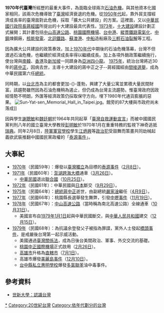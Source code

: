 {{TaiwanDecadeTOC|1970}}
'''1970年代臺灣'''所經歷的最重大事件，為面臨全球兩次[[石油危機|石油危機]]。與其他資本化國家相同，該兩次危機導致了[[臺灣|臺灣]]經濟衰退的危機。從[[1950年代臺灣|1950年代]]起，靠外貿支撐經濟成長率的臺灣面對此危機，採取「擴大公共建設」的方案。這裡面，又以[[中華民國|中華民國]][[行政院長|行政院長]][[蔣經國|蔣經國]]所提出的十大建設最具代表性。[[1973年|1973年]]，[[十大建設|十大建設]]建設計劃正式展開；其計畫包括[[中山高速公路|中山高速公路]]、[[桃園國際機場|桃園國際機場]]、[[台中港|台中港]]、[[鐵路電氣化_(十大建設)|縱貫鐵路電氣化]]、[[中鋼|中鋼]]煉鋼廠，[[核能發電|核能發電]]、[[北迴鐵路|北迴鐵路]]、[[蘇澳港|蘇澳港]]、[[台灣國際造船|中船]]造船廠及[[三輕石油裂解|三輕石油裂解]]等工程。 

因為擴大公共建設的政策奏效，加上[[1970年代|1970年代]]中期後的石油危機落幕，台灣不但渡過石油危機，也繼續於經濟成長率得以繼續成長。加上各項外銷政策繼續施行，使台灣與[[南韓|南韓]]、[[香港|香港]]及[[新加坡|新加坡]]一同躋身為[[亞洲四小龍|亞洲四小龍]]。 [[1975年|1975年]]，統治台灣將近30年的[[蔣中正|蔣中正]]，因病去世，主導十大建設的蔣中正之子--蔣經國經由[[1978年中華民國總統選舉|間接選舉]]，成為中華民國第六任[[台灣總統|總統]]。

同時期，以[[台北市|台北市]]為主的都會更加-{}-蓬勃，興建了大量公寓並累積大量民間財富。該趨勢雖然因為石油危機稍為遏止，但仍成為台灣主流趨勢。惟臺灣政府因政經情勢不明朗，外匯等經濟政策仍採取保守方向，埋下1980年代通貨膨脹的惡果。
[[File:Sun-Yat-sen_Memorial_Hall_in_Taipei.jpg|thumb]]。館旁的87大樓與市政府尚未落成]]

因與學生[[謝聰敏|謝聰敏]]和[[魏廷朝|魏廷朝]]於1964年共同起草「[[臺灣自救運動宣言|臺灣自救運動宣言]]」而被中國國民黨判刑八年的國立臺灣大學教授[[彭明敏|彭明敏]]於1970年1月在重重特務的監視下神奇逃抵[[瑞典|瑞典]]。同年2月8日，[[陸軍軍官學校|陸軍軍官學校]]學生[[江炳興|江炳興]]等[[政治犯|政治犯]]受鼓舞而策畫共同劫械起義欲武裝推翻中國國民黨政權的「[[泰源事件|泰源事件]]」。

==大事紀==
*[[1970年|1970年]]（民國59年）：爆發以[[臺灣獨立|臺灣獨立]]為目標的[[泰源事件|泰源事件]]（[[2月8日|2月8日]]）。
*[[1971年|1971年]]（民國60年）：[[澎湖跨海大橋|澎湖跨海大橋]]通車（[[3月26日|3月26日]]）。
**[[中華民國|中華民國]]退出[[聯合國|聯合國]]（[[10月25日|10月25日]]）。
*[[1972年|1972年]]（民國61年）：中華民國與[[日本|日本]]斷交（[[9月29日|9月29日]]）。
*[[1975年|1975年]]（民國64年）：[[中華民國總統|總統]][[蔣中正|蔣中正]]逝世，由副總統[[嚴家淦|嚴家淦]]繼任（[[4月9日|4月9日]]）。
*[[1977年|1977年]]（民國66年）：桃園縣長選舉發生舞弊，引發[[中壢事件|中壢事件]]（[[11月19日|11月19日]]）。
*[[1978年|1978年]]（民國67年）：[[中山高速公路|中山高速公路]]（當時稱為南北高速公路）全線通車（[[10月31日|10月31日]]）。
**美國宣布自[[1979年|1979年]][[1月1日|1月1日]]起與中華民國斷交，與[[中華人民共和國|中華人民共和國]]建交（[[12月15日|12月15日]]）。
*[[1979年|1979年]]（民國68年）：為抗議余登發父子被指為罪諜，黨外人士發起[[橋頭事件|橋頭事件]]，是戒嚴後台灣第一起示威活動。
**美國通過[[臺灣關係法|臺灣關係法]]，成為日後台美間政治、軍事、外交交流的基礎。
** [[桃園市|桃園]][[中正國際機場|中正國際機場]]正式啟用（[[2月26日|2月26日]]）。
**[[高雄市|高雄市]]升格為[[直轄市|直轄市]]（[[7月1日|7月1日]]）。
**高雄市爆發[[美麗島事件|美麗島事件]]（[[12月10日|12月10日]]）。
**[[臺中市私立惠明學校|台中縣私立惠明學校]]爆發[[多氯聯苯|多氯聯苯]]油中毒事件。

==參考資料==
*[https://archive.is/20121223042335/http://tw-history.educities.edu.tw/c0703.htm 世新大學：認識台灣]

[[Category:1970年代台灣|*]]
[[Category:20世紀台灣|Category:20世紀台灣]]
[[Category:依年代劃分的台灣|Category:依年代劃分的台灣]]